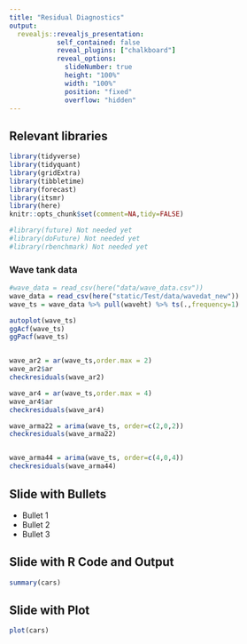 ```yaml
---
title: "Residual Diagnostics"
output: 
  revealjs::revealjs_presentation:
            self_contained: false
            reveal_plugins: ["chalkboard"]
            reveal_options:
              slideNumber: true
              height: "100%"
              width: "100%"
              position: "fixed"
              overflow: "hidden"
---
```


## Relevant libraries

```r
library(tidyverse)
library(tidyquant)
library(gridExtra)
library(tibbletime)
library(forecast)
library(itsmr)
library(here)
knitr::opts_chunk$set(comment=NA,tidy=FALSE)

#library(future) Not needed yet
#library(doFuture) Not needed yet
#library(rbenchmark) Not needed yet
```

### Wave tank data

```r
#wave_data = read_csv(here("data/wave_data.csv"))
wave_data = read_csv(here("static/Test/data/wavedat_new"))
wave_ts = wave_data %>% pull(waveht) %>% ts(.,frequency=1)

autoplot(wave_ts)
ggAcf(wave_ts)
ggPacf(wave_ts)


wave_ar2 = ar(wave_ts,order.max = 2)
wave_ar2$ar
checkresiduals(wave_ar2)

wave_ar4 = ar(wave_ts,order.max = 4)
wave_ar4$ar
checkresiduals(wave_ar4)

wave_arma22 = arima(wave_ts, order=c(2,0,2))
checkresiduals(wave_arma22)


wave_arma44 = arima(wave_ts, order=c(4,0,4))
checkresiduals(wave_arma44)

```

## Slide with Bullets

- Bullet 1
- Bullet 2
- Bullet 3

## Slide with R Code and Output

```r
summary(cars)
```

## Slide with Plot

```r
plot(cars)
```

